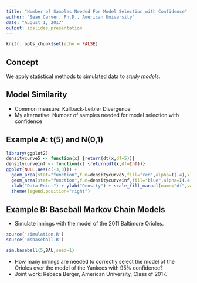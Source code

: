```yaml
---
title: "Number of Samples Needed For Model Selection with Confidence"
author: "Sean Carver, Ph.D., American University"
date: "August 1, 2017"
output: ioslides_presentation
---
```


```r
knitr::opts_chunk$set(echo = FALSE)
```

## Concept

We apply statistical methods to simulated data to _study models_.

## Model Similarity

- Common measure: Kullback-Leibler Divergence
- My alternative: Number of samples needed for model selection with confidence

## Example A: t(5) and N(0,1)

```r
library(ggplot2)
densitycurve5 <- function(x) {return(dt(x,df=5))}
densitycurveinf <- function(x) {return(dt(x,df=Inf))}
ggplot(NULL,aes(c(-3,3))) +
  geom_area(stat="function",fun=densitycurve5,fill="red",alpha=I(.4),xlim = c(-3,3), show.legend=TRUE) +
  geom_area(stat="function",fun=densitycurveinf,fill="blue",alpha=I(.4),xlim=c(-3,3), show.legend=TRUE) +
  xlab("Data Point") + ylab("Density") + scale_fill_manual(name="df",values=c("red","blue"),labels=factor(c(5,Inf))) +
  theme(legend.position="right")
```

## Example B: Baseball Markov Chain Models

- Simulate innings with the model of the 2011 Baltimore Orioles.
```r
source('simulation.R')
source('msbaseball.R')
```
```r
sim.baseball(5,BAL,seed=1)
```
- How many innings are needed to correctly select the model of the Orioles over the model of the Yankees with 95% confidence?
- Joint work: Rebeca Berger, American University, Class of 2017.